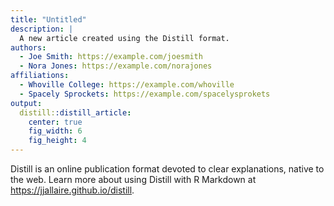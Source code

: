 ```yaml
---
title: "Untitled"
description: |
  A new article created using the Distill format.
authors:
  - Joe Smith: https://example.com/joesmith
  - Nora Jones: https://example.com/norajones
affiliations:
  - Whoville College: https://example.com/whoville
  - Spacely Sprockets: https://example.com/spacelysprokets
output: 
  distill::distill_article: 
    center: true
    fig_width: 6
    fig_height: 4   
---
```


Distill is an online publication format devoted to clear explanations, native to the web. Learn more about using Distill with R Markdown at <https://jjallaire.github.io/distill>.



